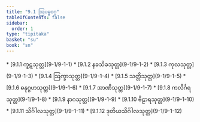 ```yaml
---
title: "9.1 ဩပမ္မဝဂ္ဂ"
tableOfContents: false
sidebar:
  order: 1
type: "tipitaka"
basket: "su"
book: "sn"
---
```



<DynamicBreadcrumb />



<TableOfContents book="sn" section="9.1">
* [9.1.1 ကူဋသုတ္တ](9-1/9-1-1)
* [9.1.2 နခသိခသုတ္တ](9-1/9-1-2)
* [9.1.3 ကုလသုတ္တ](9-1/9-1-3)
* [9.1.4 ဩက္ခာသုတ္တ](9-1/9-1-4)
* [9.1.5 သတ္တိသုတ္တ](9-1/9-1-5)
* [9.1.6 ဓနုဂ္ဂဟသုတ္တ](9-1/9-1-6)
* [9.1.7 အာဏိသုတ္တ](9-1/9-1-7)
* [9.1.8 ကလိင်္ဂရသုတ္တ](9-1/9-1-8)
* [9.1.9 နာဂသုတ္တ](9-1/9-1-9)
* [9.1.10 ဗိဠာရသုတ္တ](9-1/9-1-10)
* [9.1.11 သိင်္ဂါလသုတ္တ](9-1/9-1-11)
* [9.1.12 ဒုတိယသိင်္ဂါလသုတ္တ](9-1/9-1-12)
</TableOfContents>